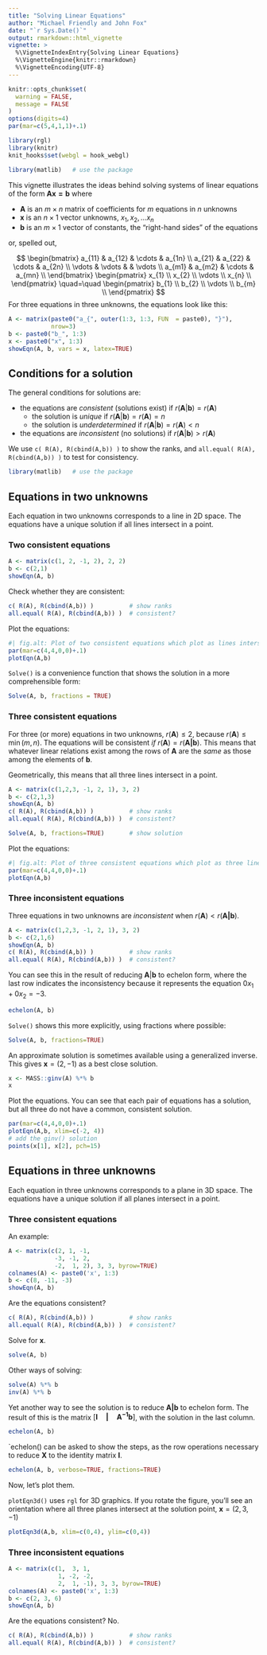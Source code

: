 ```yaml
---
title: "Solving Linear Equations"
author: "Michael Friendly and John Fox"
date: "`r Sys.Date()`"
output: rmarkdown::html_vignette
vignette: >
  %\VignetteIndexEntry{Solving Linear Equations}
  %\VignetteEngine{knitr::rmarkdown}
  %\VignetteEncoding{UTF-8}
---
```


```r
knitr::opts_chunk$set(
  warning = FALSE,
  message = FALSE
)
options(digits=4)
par(mar=c(5,4,1,1)+.1)
```

```r
library(rgl)
library(knitr)
knit_hooks$set(webgl = hook_webgl)
```

```r
library(matlib)   # use the package
```

<!-- Test `symbolicMatrix()`: -->

<!-- ```{r symbMat0, results='asis', echo=FALSE} -->
<!-- symbolicMatrix("b", nrow = "m", ncol=1, lhs="A") -->
<!-- ``` -->


This vignette illustrates the ideas behind solving systems of linear equations of the form $\mathbf{A x = b}$
where 

- $\mathbf{A}$ is an $m \times n$ matrix of coefficients for $m$ equations in $n$ unknowns
- $\mathbf{x}$ is an $n \times 1$ vector unknowns, $x_1, x_2, \dots x_n$
- $\mathbf{b}$ is an $m \times 1$ vector of constants, the "right-hand sides" of the equations

or, spelled out,

<!-- ```{r symbMat, results='asis', echo=FALSE} -->
<!-- symbolicMatrix("a", nrow = "m", ncol="n", matrix="bmatrix") -->
<!-- symbolicMatrix("x", nrow = "n", ncol=1) -->
<!-- cat("\\quad=\\quad") -->
<!-- symbolicMatrix("b", nrow = "m", ncol=1) -->
<!-- ``` -->

$$
\begin{bmatrix} 
  a_{11} & a_{12} & \cdots & a_{1n} \\ 
  a_{21} & a_{22} & \cdots & a_{2n} \\ 
  \vdots & \vdots &        & \vdots \\ 
  a_{m1} & a_{m2} & \cdots & a_{mn} \\ 
\end{bmatrix}
\begin{pmatrix} 
  x_{1} \\ 
  x_{2} \\ 
  \vdots \\ 
  x_{n} \\ 
\end{pmatrix}
\quad=\quad
\begin{pmatrix} 
  b_{1} \\ 
  b_{2} \\ 
  \vdots \\ 
  b_{m} \\ 
\end{pmatrix}
$$
For three equations in three unknowns, the equations look like this:

```r
A <- matrix(paste0("a_{", outer(1:3, 1:3, FUN  = paste0), "}"), 
            nrow=3) 
b <- paste0("b_", 1:3)
x <- paste0("x", 1:3)
showEqn(A, b, vars = x, latex=TRUE)
```


## Conditions for a solution
The general conditions for solutions are:

- the equations are *consistent* (solutions exist) if $r( \mathbf{A} | \mathbf{b}) = r( \mathbf{A})$
    - the solution is *unique* if $r( \mathbf{A} | \mathbf{b}) = r( \mathbf{A}) = n$
    - the solution is *underdetermined* if $r( \mathbf{A} | \mathbf{b}) = r( \mathbf{A}) < n$
- the equations are *inconsistent* (no solutions) if $r( \mathbf{A} | \mathbf{b}) > r( \mathbf{A})$

We use `c( R(A), R(cbind(A,b)) )` to show the ranks, and `all.equal( R(A), R(cbind(A,b)) )` to test
for consistency.

```r
library(matlib)   # use the package
```
## Equations in two unknowns

Each equation in two unknowns corresponds to a line in 2D space. The equations
have a unique solution if all lines intersect in a point.

### Two consistent equations
```r
A <- matrix(c(1, 2, -1, 2), 2, 2)
b <- c(2,1)
showEqn(A, b)
```

Check whether they are consistent:
```r
c( R(A), R(cbind(A,b)) )          # show ranks
all.equal( R(A), R(cbind(A,b)) )  # consistent?
```


Plot the equations:
```r
#| fig.alt: Plot of two consistent equations which plot as lines intersecting in a point
par(mar=c(4,4,0,0)+.1)
plotEqn(A,b)
```

`Solve()` is a convenience function that shows the solution in a more comprehensible form:
```r
Solve(A, b, fractions = TRUE)
```


### Three consistent equations

For three (or more) equations in two unknowns, $r(\mathbf{A}) \le 2$, because  $r(\mathbf{A}) \le \min(m,n)$.
The equations will be consistent
*if* $r(\mathbf{A}) = r(\mathbf{A | b})$. This means that whatever linear relations
exist among the rows of $\mathbf{A}$ are the *same* as those among the elements of $\mathbf{b}$.

Geometrically, this means that all three lines intersect in a point.
```r
A <- matrix(c(1,2,3, -1, 2, 1), 3, 2)
b <- c(2,1,3)
showEqn(A, b)
c( R(A), R(cbind(A,b)) )          # show ranks
all.equal( R(A), R(cbind(A,b)) )  # consistent?

Solve(A, b, fractions=TRUE)       # show solution 
```
Plot the equations:
```r
#| fig.alt: Plot of three consistent equations which plot as three lines intersecting in a point
par(mar=c(4,4,0,0)+.1)
plotEqn(A,b)
```

### Three inconsistent equations
Three equations in two unknowns are *inconsistent* when $r(\mathbf{A}) < r(\mathbf{A | b})$.
```r
A <- matrix(c(1,2,3, -1, 2, 1), 3, 2)
b <- c(2,1,6)
showEqn(A, b)
c( R(A), R(cbind(A,b)) )          # show ranks
all.equal( R(A), R(cbind(A,b)) )  # consistent?
```

You can see this in the result of reducing $\mathbf{A} | \mathbf{b}$ to echelon form, where the
last row indicates the inconsistency because it represents the equation
$0 x_1 + 0 x_2 = -3$.

```r
echelon(A, b)
```

`Solve()` shows this more explicitly, using fractions where possible:

```r
Solve(A, b, fractions=TRUE)
```


An approximate solution is sometimes available using a generalized inverse.
This gives $\mathbf{x} = (2, -1)$ as a best close solution.
```r
x <- MASS::ginv(A) %*% b
x
```


Plot the equations. You can see that each pair of equations has a solution,
but all three do not have a common, consistent solution.
```r
par(mar=c(4,4,0,0)+.1)
plotEqn(A,b, xlim=c(-2, 4))
# add the ginv() solution
points(x[1], x[2], pch=15)
```



## Equations in three unknowns

Each equation in three unknowns corresponds to a plane in 3D space. The equations
have a unique solution if all planes intersect in a point.

### Three consistent equations
An example:

```r
A <- matrix(c(2, 1, -1,
             -3, -1, 2,
             -2,  1, 2), 3, 3, byrow=TRUE)
colnames(A) <- paste0('x', 1:3)
b <- c(8, -11, -3)
showEqn(A, b)
```

Are the equations consistent?
```r
c( R(A), R(cbind(A,b)) )          # show ranks
all.equal( R(A), R(cbind(A,b)) )  # consistent?
```
Solve for $\mathbf{x}$.  

```r
solve(A, b)
```
Other ways of solving:

```r
solve(A) %*% b
inv(A) %*% b
```

Yet another way to see the solution is to reduce $\mathbf{A | b}$ to echelon form. The result of this is the matrix $[\mathbf{I \quad | \quad A^{-1}b}]$,
with the solution in the last column. 

```r
echelon(A, b)
```

`echelon() can be asked to show the steps, as the row operations necessary to reduce $\mathbf{X}$
to the identity matrix $\mathbf{I}$.

```r
echelon(A, b, verbose=TRUE, fractions=TRUE)
```

Now, let's plot them.  

`plotEqn3d()` uses `rgl` for 3D graphics.  If you rotate the figure, you'll see an orientation
where all three planes intersect at the solution point, $\mathbf{x} = (2, 3, -1)$ 
```r
plotEqn3d(A,b, xlim=c(0,4), ylim=c(0,4))
```

### Three inconsistent equations

```r
A <- matrix(c(1,  3, 1,
              1, -2, -2,
              2,  1, -1), 3, 3, byrow=TRUE)
colnames(A) <- paste0('x', 1:3)
b <- c(2, 3, 6)
showEqn(A, b)
```

Are the equations consistent? No.

```r
c( R(A), R(cbind(A,b)) )          # show ranks
all.equal( R(A), R(cbind(A,b)) )  # consistent?
```
